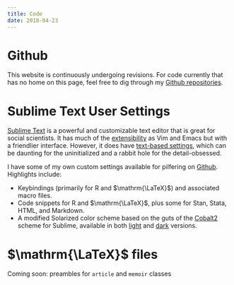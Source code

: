 ```yaml
---
title: Code
date: 2018-04-23
---
```



# Github

This website is continuously undergoing revisions. For code currently that has no home on this page, feel free to dig through my [Github repositories](https://github.com/mikedecr).



# Sublime Text User Settings

[Sublime Text](https://www.sublimetext.com/) is a powerful and customizable text editor that is great for social scientists. It has much of the [extensibility](https://packagecontrol.io/) as Vim and Emacs but with a friendlier interface. However, it does have [text-based settings](http://docs.sublimetext.info/en/latest/customization/settings.html), which can be daunting for the uninitialized and a rabbit hole for the detail-obsessed.

I have some of my own custom settings available for pilfering on [Github](https://github.com/mikedecr/sublime-user-folder/blob/master/Default%20(OSX).sublime-keymap). Highlights include:

- Keybindings (primarily for R and $\mathrm{\LaTeX}$) and associated macro files.
- Code snippets for R and $\mathrm{\LaTeX}$, plus some for Stan, Stata, HTML, and Markdown.
- A modified Solarized color scheme based on the guts of the [Cobalt2](https://packagecontrol.io/packages/Theme%20-%20Cobalt2) scheme for Sublime, available in both [light](https://github.com/mikedecr/sublime-user-folder/blob/master/solarized-smart-light.tmTheme) and [dark](https://github.com/mikedecr/sublime-user-folder/blob/master/solarized-smart-dark.tmTheme) versions.





# $\mathrm{\LaTeX}$ files

Coming soon: preambles for `article` and `memoir` classes


